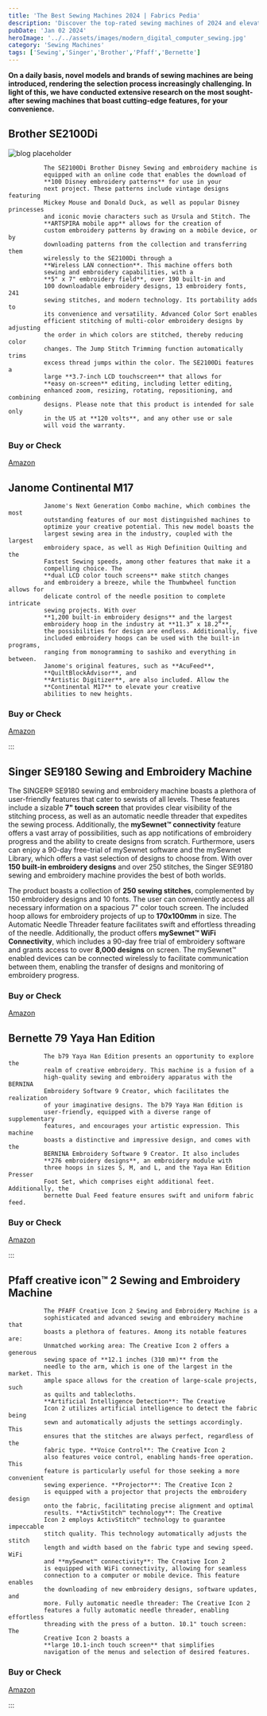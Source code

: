 ```yaml
---
title: 'The Best Sewing Machines 2024 | Fabrics Pedia'
description: 'Discover the top-rated sewing machines of 2024 and elevate your sewing skills with the best equipment. BestSewing and Embroidery Machines...'
pubDate: 'Jan 02 2024'
heroImage: '../../assets/images/modern_digital_computer_sewing.jpg'
category: 'Sewing Machines'
tags: ['Sewing','Singer','Brother','Pfaff','Bernette']
---
```


**On a daily basis, novel models and brands of sewing machines are being introduced,
 rendering the selection process increasingly challenging. In light of this, we have
  conducted extensive research on the most sought-after sewing machines that boast
   cutting-edge features, for your convenience.**

## Brother SE2100Di
![blog placeholder](src/assets/images/modern_digital_computer_sewing.jpg)

              The SE2100Di Brother Disney Sewing and embroidery machine is
              equipped with an online code that enables the download of
              **100 Disney embroidery patterns** for use in your
              next project. These patterns include vintage designs featuring
              Mickey Mouse and Donald Duck, as well as popular Disney princesses
              and iconic movie characters such as Ursula and Stitch. The
              **ARTSPIRA mobile app** allows for the creation of
              custom embroidery patterns by drawing on a mobile device, or by
              downloading patterns from the collection and transferring them
              wirelessly to the SE2100Di through a
              **Wireless LAN connection**. This machine offers both
              sewing and embroidery capabilities, with a
              **5" x 7" embroidery field**, over 190 built-in and
              100 downloadable embroidery designs, 13 embroidery fonts, 241
              sewing stitches, and modern technology. Its portability adds to
              its convenience and versatility. Advanced Color Sort enables
              efficient stitching of multi-color embroidery designs by adjusting
              the order in which colors are stitched, thereby reducing color
              changes. The Jump Stitch Trimming function automatically trims
              excess thread jumps within the color. The SE2100Di features a
              large **3.7-inch LCD touchscreen** that allows for
              **easy on-screen** editing, including letter editing,
              enhanced zoom, resizing, rotating, repositioning, and combining
              designs. Please note that this product is intended for sale only
              in the US at **120 volts**, and any other use or sale
              will void the warranty.

### Buy or Check
[Amazon](https://www.fabricspedia.com)

## Janome Continental M17


              Janome's Next Generation Combo machine, which combines the most
              outstanding features of our most distinguished machines to
              optimize your creative potential. This new model boasts the
              largest sewing area in the industry, coupled with the largest
              embroidery space, as well as High Definition Quilting and the
              Fastest Sewing speeds, among other features that make it a
              compelling choice. The
              **dual LCD color touch screens** make stitch changes
              and embroidery a breeze, while the Thumbwheel function allows for
              delicate control of the needle position to complete intricate
              sewing projects. With over
              **1,200 built-in embroidery designs** and the largest
              embroidery hoop in the industry at **11.3” x 18.2”**,
              the possibilities for design are endless. Additionally, five
              included embroidery hoops can be used with the built-in programs,
              ranging from monogramming to sashiko and everything in between.
              Janome's original features, such as **AcuFeed**,
              **QuiltBlockAdvisor**, and
              **Artistic Digitizer**, are also included. Allow the
              **Continental M17** to elevate your creative
              abilities to new heights.


### Buy or Check
[Amazon](https://www.fabricspedia.com)

:::

## Singer SE9180 Sewing and Embroidery Machine
The SINGER® SE9180 sewing and embroidery machine boasts a plethora
              of user-friendly features that cater to sewists of all levels.
              These features include a sizable
              **7" touch screen** that provides clear visibility of
              the stitching process, as well as an automatic needle threader
              that expedites the sewing process. Additionally, the
              **mySewnet™ connectivity** feature offers a vast
              array of possibilities, such as app notifications of embroidery
              progress and the ability to create designs from scratch.
              Furthermore, users can enjoy a 90-day free-trial of mySewnet
              software and the mySewnet Library, which offers a vast selection
              of designs to choose from. With over
              **150 built-in embroidery designs** and over 250
              stitches, the Singer SE9180 sewing and embroidery machine provides
              the best of both worlds.

The product boasts a collection of
              **250 sewing stitches**, complemented by 150
              embroidery designs and 10 fonts. The user can conveniently access
              all necessary information on a spacious 7" color touch screen. The
              included hoop allows for embroidery projects of up to
              **170x100mm** in size. The Automatic Needle Threader
              feature facilitates swift and effortless threading of the needle.
              Additionally, the product offers
              **mySewnet™ WiFi Connectivity**, which includes a
              90-day free trial of embroidery software and grants access to over
              **8,000 designs** on screen. The mySewnet™ enabled
              devices can be connected wirelessly to facilitate communication
              between them, enabling the transfer of designs and monitoring of
              embroidery progress.

### Buy or Check
[Amazon](https://www.fabricspedia.com)

## Bernette 79 Yaya Han Edition

              The b79 Yaya Han Edition presents an opportunity to explore the
              realm of creative embroidery. This machine is a fusion of a
              high-quality sewing and embroidery apparatus with the BERNINA
              Embroidery Software 9 Creator, which facilitates the realization
              of your imaginative designs. The b79 Yaya Han Edition is
              user-friendly, equipped with a diverse range of supplementary
              features, and encourages your artistic expression. This machine
              boasts a distinctive and impressive design, and comes with the
              BERNINA Embroidery Software 9 Creator. It also includes
              **276 embroidery designs**, an embroidery module with
              three hoops in sizes S, M, and L, and the Yaya Han Edition Presser
              Foot Set, which comprises eight additional feet. Additionally, the
              bernette Dual Feed feature ensures swift and uniform fabric feed.

### Buy or Check
[Amazon](https://www.fabricspedia.com)

:::

## Pfaff creative icon™ 2 Sewing and Embroidery Machine

              The PFAFF Creative Icon 2 Sewing and Embroidery Machine is a
              sophisticated and advanced sewing and embroidery machine that
              boasts a plethora of features. Among its notable features are:
              Unmatched working area: The Creative Icon 2 offers a generous
              sewing space of **12.1 inches (310 mm)** from the
              needle to the arm, which is one of the largest in the market. This
              ample space allows for the creation of large-scale projects, such
              as quilts and tablecloths.
              **Artificial Intelligence Detection**: The Creative
              Icon 2 utilizes artificial intelligence to detect the fabric being
              sewn and automatically adjusts the settings accordingly. This
              ensures that the stitches are always perfect, regardless of the
              fabric type. **Voice Control**: The Creative Icon 2
              also features voice control, enabling hands-free operation. This
              feature is particularly useful for those seeking a more convenient
              sewing experience. **Projector**: The Creative Icon 2
              is equipped with a projector that projects the embroidery design
              onto the fabric, facilitating precise alignment and optimal
              results. **ActivStitch™ technology**: The Creative
              Icon 2 employs ActivStitch™ technology to guarantee impeccable
              stitch quality. This technology automatically adjusts the stitch
              length and width based on the fabric type and sewing speed. WiFi
              and **mySewnet™ connectivity**: The Creative Icon 2
              is equipped with WiFi connectivity, allowing for seamless
              connection to a computer or mobile device. This feature enables
              the downloading of new embroidery designs, software updates, and
              more. Fully automatic needle threader: The Creative Icon 2
              features a fully automatic needle threader, enabling effortless
              threading with the press of a button. 10.1" touch screen: The
              Creative Icon 2 boasts a
              **large 10.1-inch touch screen** that simplifies
              navigation of the menus and selection of desired features.
        
### Buy or Check
[Amazon](https://www.fabricspedia.com)

:::
